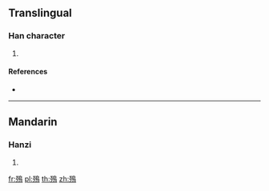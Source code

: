==Translingual==

===Han character===
{{Han char|rn=78|rad=歹|as=11|sn=15|four=17227|canj=MNHAF}}

# {{defn|Han|sort=歹11}}

====References====
* {{Han ref|kx=0583.141|dkj=16567|hdz=21393.080|uh=6BA6|ud=27558|bh=E5F4|bd=58868}}

----

==Mandarin==

===Hanzi===
{{cmn-hanzi|pin=[[diāo]] ([[diao1]])|wg=tiao<sup>1</sup>}}

# {{defn|lang=cmn|sort=歹11}}

[[fr:殦]]
[[pl:殦]]
[[th:殦]]
[[zh:殦]]